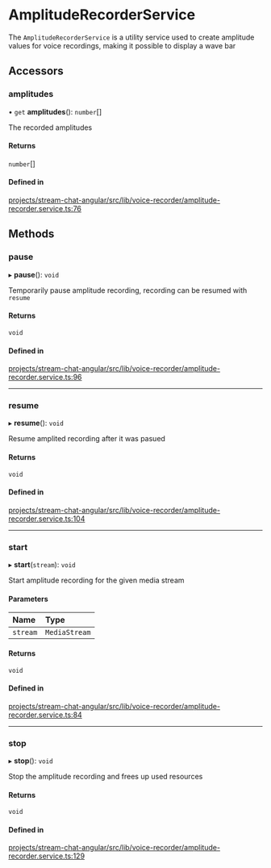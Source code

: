 # AmplitudeRecorderService

The `AmplitudeRecorderService` is a utility service used to create amplitude values for voice recordings, making it possible to display a wave bar

## Accessors

### amplitudes

• `get` **amplitudes**(): `number`[]

The recorded amplitudes

#### Returns

`number`[]

#### Defined in

[projects/stream-chat-angular/src/lib/voice-recorder/amplitude-recorder.service.ts:76](https://github.com/GetStream/stream-chat-angular/blob/894f8f392d5e4430f7f965feecb997826948cbb8/projects/stream-chat-angular/src/lib/voice-recorder/amplitude-recorder.service.ts#L76)

## Methods

### pause

▸ **pause**(): `void`

Temporarily pause amplitude recording, recording can be resumed with `resume`

#### Returns

`void`

#### Defined in

[projects/stream-chat-angular/src/lib/voice-recorder/amplitude-recorder.service.ts:96](https://github.com/GetStream/stream-chat-angular/blob/894f8f392d5e4430f7f965feecb997826948cbb8/projects/stream-chat-angular/src/lib/voice-recorder/amplitude-recorder.service.ts#L96)

___

### resume

▸ **resume**(): `void`

Resume amplited recording after it was pasued

#### Returns

`void`

#### Defined in

[projects/stream-chat-angular/src/lib/voice-recorder/amplitude-recorder.service.ts:104](https://github.com/GetStream/stream-chat-angular/blob/894f8f392d5e4430f7f965feecb997826948cbb8/projects/stream-chat-angular/src/lib/voice-recorder/amplitude-recorder.service.ts#L104)

___

### start

▸ **start**(`stream`): `void`

Start amplitude recording for the given media stream

#### Parameters

| Name | Type |
| :------ | :------ |
| `stream` | `MediaStream` |

#### Returns

`void`

#### Defined in

[projects/stream-chat-angular/src/lib/voice-recorder/amplitude-recorder.service.ts:84](https://github.com/GetStream/stream-chat-angular/blob/894f8f392d5e4430f7f965feecb997826948cbb8/projects/stream-chat-angular/src/lib/voice-recorder/amplitude-recorder.service.ts#L84)

___

### stop

▸ **stop**(): `void`

Stop the amplitude recording and frees up used resources

#### Returns

`void`

#### Defined in

[projects/stream-chat-angular/src/lib/voice-recorder/amplitude-recorder.service.ts:129](https://github.com/GetStream/stream-chat-angular/blob/894f8f392d5e4430f7f965feecb997826948cbb8/projects/stream-chat-angular/src/lib/voice-recorder/amplitude-recorder.service.ts#L129)
